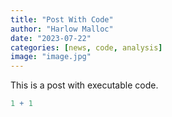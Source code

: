 ```yaml
---
title: "Post With Code"
author: "Harlow Malloc"
date: "2023-07-22"
categories: [news, code, analysis]
image: "image.jpg"
---
```


This is a post with executable code.

```r
1 + 1
```

